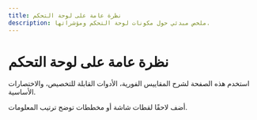 ```yaml
---
title: نظرة عامة على لوحة التحكم
description: ملخص مبدئي حول مكونات لوحة التحكم ومؤشراتها.
---
```


# نظرة عامة على لوحة التحكم

استخدم هذه الصفحة لشرح المقاييس الفورية، الأدوات القابلة للتخصيص، والاختصارات الأساسية.

أضف لاحقًا لقطات شاشة أو مخططات توضح ترتيب المعلومات.
